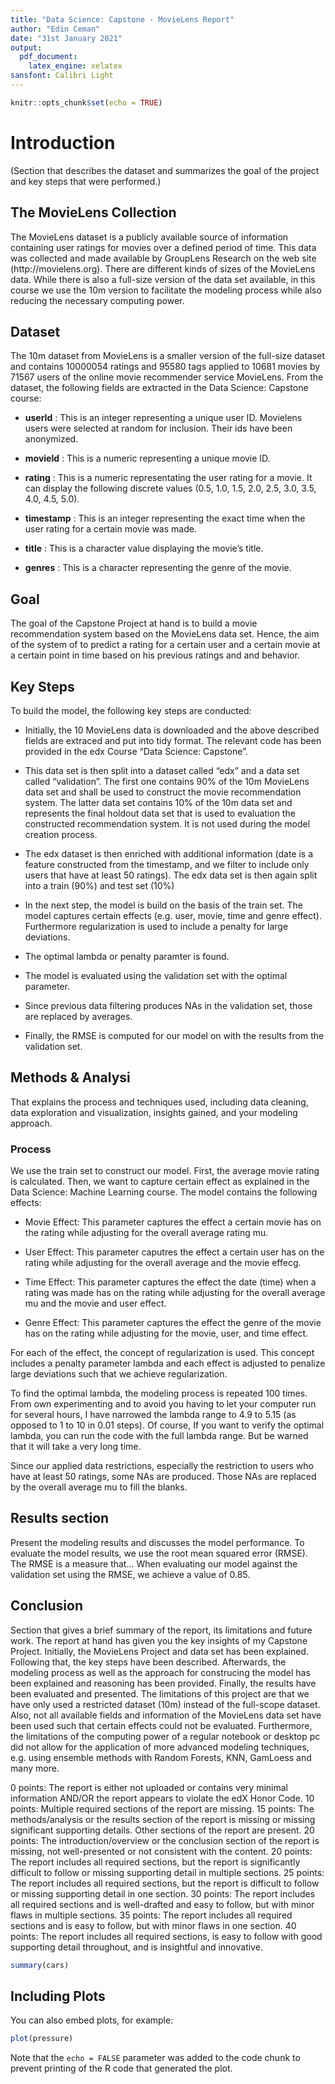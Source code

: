 ```yaml
---
title: "Data Science: Capstone - MovieLens Report"
author: "Edin Ceman"
date: "31st January 2021"
output: 
  pdf_document:
    latex_engine: xelatex
sansfont: Calibri Light 
---
```


```r
knitr::opts_chunk$set(echo = TRUE)
```

# Introduction 


(Section that describes the dataset and summarizes the goal of the project and key steps that were performed.)


## The MovieLens Collection 
The MovieLens dataset is a publicly available source of information containing user ratings for movies over a defined period of time. This data was collected and made available by GroupLens Research on the web site (http://movielens.org). There are different kinds of sizes of the MovieLens data. While there is also a full-size version of the data set available, in this course we use the 10m version to facilitate the modeling process while also reducing the necessary computing power.

## Dataset
The 10m dataset from MovieLens is a smaller version of the full-size dataset and contains 10000054 ratings and 95580 tags applied to 10681 movies by 71567 users of the online movie recommender service MovieLens. From the dataset, the following fields are extracted in the Data Science: Capstone course:


* **userId** : This is an integer representing a unique user ID. Movielens users were selected at random for inclusion. Their ids have been anonymized.

* **movieId** : This is a numeric representing a unique movie ID.

* **rating** : This is a numeric representating the user rating for a movie. It can display the following discrete values (0.5, 1.0, 1.5, 2.0, 2.5, 3.0, 3.5, 4.0, 4.5, 5.0). 

* **timestamp** : This is an integer representing the exact time when the user rating for a certain movie was made. 

* **title** : This is a character value displaying the movie's title.

* **genres** : This is a character representing the genre of the movie.


## Goal
The goal of the Capstone Project at hand is to build a movie recommendation system based on the MovieLens data set. Hence, the aim of the system of to predict a rating for a certain user and a certain movie at a certain point in time based on his previous ratings and and behavior.


## Key Steps
To build the model, the following key steps are conducted:

* Initially, the 10 MovieLens data is downloaded and the above described fields are extraced and put into tidy format. The relevant code has been provided in the edx Course "Data Science: Capstone".

* This data set is then split into a dataset called "edx" and a data set called "validation". The first one contains 90% of the 10m MovieLens data set and shall be used to construct the movie recommendation system. The latter data set contains 10% of the 10m data set and represents the final holdout data set that is used to evaluation the constructed recommendation system. It is not used during the model creation process.

* The edx dataset is then enriched with additional information (date is a feature constructed from the timestamp, and we filter to include only users that have at least 50 ratings). The edx data set is then again split into a train (90%) and test set (10%)

* In the next step, the model is build on the basis of the train set. The model captures certain effects (e.g. user, movie, time and genre effect). Furthermore regularization is used to include a penalty for large deviations.

* The optimal lambda or penalty paramter is found.

* The model is evaluated using the validation set with the optimal parameter.

* Since previous data filtering produces NAs in the validation set, those are replaced by averages.

* Finally, the RMSE is computed for our model on with the results from the validation set. 


## Methods & Analysi
That explains the process and techniques used, including data cleaning, data exploration and visualization, insights gained, and your modeling approach.

### Process
We use the train set to construct our model. First, the average movie rating is calculated. Then, we want to capture certain effect as explained in the Data Science: Machine Learning course. The model contains the following effects:


* Movie Effect: This parameter captures the effect a certain movie has on the rating while adjusting for the overall average rating mu.

* User Effect: This parameter caputres the effect a certain user has on the rating while adjusting for the overall average and the movie effecg.

* Time Effect: This parameter captures the effect the date (time) when a rating was made has on the rating while adjusting for the overall average mu and the movie and user effect.

* Genre Effect: This parameter captures the effect the genre of the movie has on the rating while adjusting for the movie, user, and time effect.


For each of the effect, the concept of regularization is used. This concept includes a penalty parameter lambda and each effect is adjusted to penalize large deviations such that we achieve regularization.


To find the optimal lambda, the modeling process is repeated 100 times. From own experimenting and to avoid you having to let your computer run for several hours, I have narrowed the lambda range to 4.9 to 5.15 (as opposed to 1 to 10 in 0.01 steps). Of course, If you want to verify the optimal lambda, you can run the code with the full lambda range. But be warned that it will take a very long time.


Since our applied data restrictions, especially the restriction to users who have at least 50 ratings, some NAs are produced. Those NAs are replaced by the overall average mu to fill the blanks.

## Results section
Present the modeling results and discusses the model performance.
To evaluate the model results, we use the root mean squared error (RMSE). The RMSE is a measure that...
When evaluating our model against the validation set using the RMSE, we achieve a value of 0.85.


## Conclusion 
Section that gives a brief summary of the report, its limitations and future work.
The report at hand has given you the key insights of my Capstone Project. Initially, the MovieLens Project and data set has been explained. Following that, the key steps have been described. Afterwards, the modeling process as well as the approach for construcing the model has been explained and reasoning has been provided. Finally, the results have been evaluated and presented.
The limitations of this project are that we have only used a restricted dataset (10m) instead of the full-scope dataset. Also, not all available fields and information of the MovieLens data set have been used such that certain effects could not be evaluated. Furthermore, the limitations of the computing power of a regular notebook or desktop pc did not allow for the application of more advanced modeling techniques, e.g. using ensemble methods with Random Forests, KNN, GamLoess and many more.


0 points: The report is either not uploaded or contains very minimal information AND/OR the report appears to violate the edX Honor Code.
10 points: Multiple required sections of the report are missing.
15 points: The methods/analysis or the results section of the report is missing or missing significant supporting details. Other sections of the report are present.
20 points: The introduction/overview or the conclusion section of the report is missing, not well-presented or not consistent with the content.
20 points: The report includes all required sections, but the report is significantly difficult to follow or missing supporting detail in multiple sections.
25 points: The report includes all required sections, but the report is difficult to follow or missing supporting detail in one section.
30 points: The report includes all required sections and is well-drafted and easy to follow, but with minor flaws in multiple sections.
35 points: The report includes all required sections and is easy to follow, but with minor flaws in one section.
40 points: The report includes all required sections, is easy to follow with good supporting detail throughout, and is insightful and innovative. 

```r
summary(cars)
```

## Including Plots

You can also embed plots, for example:

```r
plot(pressure)
```

Note that the `echo = FALSE` parameter was added to the code chunk to prevent printing of the R code that generated the plot.
